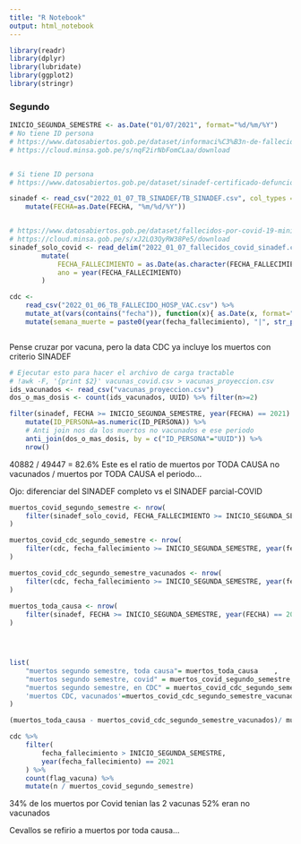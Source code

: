 ```yaml
---
title: "R Notebook"
output: html_notebook
---
```



```r
library(readr)
library(dplyr)
library(lubridate)
library(ggplot2)
library(stringr)
```

### Segundo
```r
INICIO_SEGUNDA_SEMESTRE <- as.Date("01/07/2021", format="%d/%m/%Y")
# No tiene ID persona
# https://www.datosabiertos.gob.pe/dataset/informaci%C3%B3n-de-fallecidos-del-sistema-nacional-de-defunciones-ministerio-de-salud/resource
# https://cloud.minsa.gob.pe/s/nqF2irNbFomCLaa/download


# Si tiene ID persona
# https://www.datosabiertos.gob.pe/dataset/sinadef-certificado-defunciones

sinadef <- read_csv("2022_01_07_TB_SINADEF/TB_SINADEF.csv", col_types = cols(.default = col_character())) %>% 
    mutate(FECHA=as.Date(FECHA, "%m/%d/%Y"))


# https://www.datosabiertos.gob.pe/dataset/fallecidos-por-covid-19-ministerio-de-salud-minsa/resource/4b7636f3-5f0c-4404-8526
# https://cloud.minsa.gob.pe/s/xJ2LQ3QyRW38Pe5/download
sinadef_solo_covid <- read_delim("2022_01_07_fallecidos_covid_sinadef.csv", delim = ";") %>% 
        mutate(
            FECHA_FALLECIMIENTO = as.Date(as.character(FECHA_FALLECIMIENTO), "%Y%m%d"),
            ano = year(FECHA_FALLECIMIENTO)
        )

cdc <- 
    read_csv("2022_01_06_TB_FALLECIDO_HOSP_VAC.csv") %>% 
    mutate_at(vars(contains("fecha")), function(x){ as.Date(x, format="%d/%m/%Y") }) %>% 
    mutate(semana_muerte = paste0(year(fecha_fallecimiento), "|", str_pad(week(fecha_fallecimiento), 2, pad="0")))



```
Pense cruzar por vacuna, pero la data CDC ya incluye los muertos con criterio SINADEF
```r
# Ejecutar esto para hacer el archivo de carga tractable
# !awk -F, '{print $2}' vacunas_covid.csv > vacunas_proyeccion.csv
ids_vacunados <- read_csv("vacunas_proyeccion.csv")
dos_o_mas_dosis <- count(ids_vacunados, UUID) %>% filter(n>=2)
```
```r
filter(sinadef, FECHA >= INICIO_SEGUNDA_SEMESTRE, year(FECHA) == 2021) %>% 
    mutate(ID_PERSONA=as.numeric(ID_PERSONA)) %>% 
    # Anti join nos da los muertos no vacunados e ese periodo
    anti_join(dos_o_mas_dosis, by = c("ID_PERSONA"="UUID")) %>% 
    nrow()
```
40882 / 49447 = 82.6%
Este es el ratio de muertos por TODA CAUSA no vacunados / muertos por TODA CAUSA el periodo...




Ojo: diferenciar del SINADEF completo vs el SINADEF parcial-COVID


```r
muertos_covid_segundo_semestre <- nrow(
    filter(sinadef_solo_covid, FECHA_FALLECIMIENTO >= INICIO_SEGUNDA_SEMESTRE, year(FECHA_FALLECIMIENTO) == 2021)
)

muertos_covid_cdc_segundo_semestre <- nrow(
    filter(cdc, fecha_fallecimiento >= INICIO_SEGUNDA_SEMESTRE, year(fecha_fallecimiento) == 2021)
)

muertos_covid_cdc_segundo_semestre_vacunados <- nrow(
    filter(cdc, fecha_fallecimiento >= INICIO_SEGUNDA_SEMESTRE, year(fecha_fallecimiento) == 2021, flag_vacuna >=2)
)
    
muertos_toda_causa <- nrow(
    filter(sinadef, FECHA >= INICIO_SEGUNDA_SEMESTRE, year(FECHA) == 2021)
)




list(
    "muertos segundo semestre, toda causa"= muertos_toda_causa    ,
    "muertos segundo semestre, covid" = muertos_covid_segundo_semestre,
    "muertos segundo semestre, en CDC" = muertos_covid_cdc_segundo_semestre,
    'muertos CDC, vacunados'=muertos_covid_cdc_segundo_semestre_vacunados
)

```


```r
(muertos_toda_causa - muertos_covid_cdc_segundo_semestre_vacunados)/ muertos_toda_causa
```

```r
cdc %>% 
    filter(
        fecha_fallecimiento > INICIO_SEGUNDA_SEMESTRE,
        year(fecha_fallecimiento) == 2021
    ) %>% 
    count(flag_vacuna) %>% 
    mutate(n / muertos_covid_segundo_semestre)
```

34% de los muertos por Covid tenian las 2 vacunas
52% eran no vacunados


Cevallos se refirio a muertos por toda causa...


